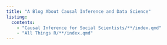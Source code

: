```yaml
---
title: "A Blog About Causal Inference and Data Science"
listing:
  contents:
    - "Causal Inference for Social Scientists/**/index.qmd"
    - "All Things R/**/index.qmd"
---
```

